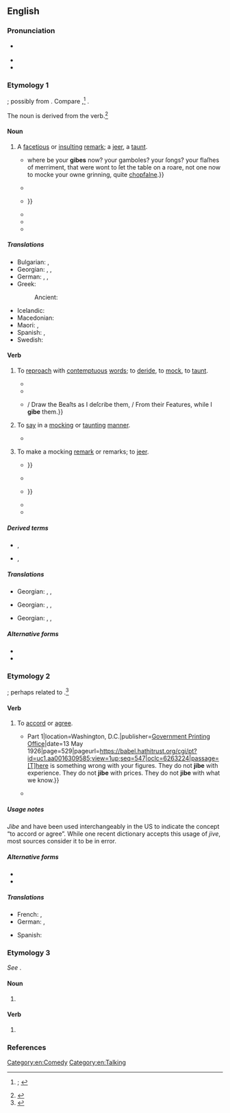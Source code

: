 ==English==
{{was wotd|2019|March|11}}

===Pronunciation===
* {{a|RP|GA}} {{IPA|en|/d͡ʒaɪb/}}
* {{audio|en|en-au-jibe.ogg|Audio (AU)}}
* {{rhymes|en|aɪb|s=1}}

===Etymology 1===
{{unknown|en|title=Origin uncertain}}; possibly from {{der|en|fro|giber||to engage in horseplay; to play roughly in sport}}. Compare {{cog|en|jib||usually of a horse: to stop and refuse to go forward}},<ref>{{R:OED Online|entry=gibe, jibe|part of speech=v|id=78140|date=1899|nodot=yes}}; {{R:Lexico|entry=jibe}}</ref> {{cog|non|geipa||to talk nonsense}}.

The noun is derived from the verb.<ref>{{R:OED Online|entry=gibe, jibe|part of speech=''n.{{sup|1}}''|noformat=yes|id=78138|date=1899}}</ref>

====Noun====
{{en-noun}}

# A [[facetious]] or [[insulting#Adjective|insulting]] [[remark#Noun|remark]]; a [[jeer#Noun|jeer]], a [[taunt#Noun|taunt]].
#: {{ux|en|He flung subtle '''jibes''' at her until she couldn’t bear to work with him any longer.}}
#* {{RQ:Shakespeare Hamlet Q1-2|version=Q2|act=V|scene=i|url=https://books.google.com/books?id=jtBcAAAAcAAJ&pg=PP92|passage=Alas poore ''Yoricke'', {{...}} where be your '''gibes''' now? your gamboles? your ſongs? your flaſhes of merriment, that were wont to ſet the table on a roare, not one now to mocke your owne grinning, quite [[chapfallen|chopfalne]].}}
#* {{quote-book|en|author=[Charles Macklin]|authorlink=Charles Macklin|title=King Henry the VII: Or the Popish Impostor. A Tragedy.{{nb...|As It is Acted by His Majesty’s Servants, at the Theatre Royal, in Drury-Lane.}}|location=London|publisher=Printed for R. Francklin,{{nb...|in Covent-Garden}}; [[w:Robert Dodsley|R[obert] Dodsley]],{{nb...|in Pall-Mall}}; and J. Brotherton,{{nb...|in Cornhill.}}|year=1746|section=Act II, scene i|page=24|pageurl=https://books.google.com/books?id=WIkrH_w7g9YC&pg=PA20|oclc=731531014|passage=Come, come, we / All are Friends, nor have we Time for '''Jibe''', / Or Anger now, but 'gainſt our common Foes, / The ''French'' and ''Scot''; there let your Pray'rs, and Jeſts, / And Blows, be levell’d.}}
#* {{RQ:Christina Rossetti Goblin Market|poem=Goblin Market|pages=24–25|pageref=25|passage=She ran and ran / As if she feared some goblin man / Dogged her with '''gibe''' or curse / Or something worse: {{...}}}}
#* {{RQ:Du Bois Souls of Black Folk|chapter=Of Alexander Crummell|page=226|passage=He bent to all the '''gibes''' and prejudices, to all hatred and discrimination, with that rare courtesy which is the armor of pure souls.}}
#* {{RQ:Fitzgerald This Side of Paradise|chapter=Amory, Son of Beatrice|page=26|passage=He had written two novels: one of them violently anti-Catholic, just before his conversion, and five years later another, in which he had attempted to turn all his clever '''jibes''' against Catholics into even cleverer innuendoes against Episcopalians.}}
#* {{quote-journal|en|author=Jeff Greenfield|authorlink=Jeff Greenfield|title=Ragged but Funny|journal=[[w:New York (magazine)|New York]]|location=New York, N.Y.|publisher=New York Magazine Company|date=27 October 1975|volume=8|issue=43|page=65|pageurl=https://books.google.com/books?id=ZugCAAAAMBAJ&pg=PA65|column=3|issn=0028-7369|oclc=1002002954|passage=[[w:George Carlin|[George] Carlin]]'s opening-night monologue included some blunt '''gibes''' at organized religion which would almost certainly have been cut out of any other network show.}}

=====Translations=====
{{trans-top|facetious or insulting remark}}
* Bulgarian: {{t+|bg|подигравка|f}}, {{t+|bg|насмешка|f}}
* Georgian: {{t|ka|დაცინვა}}, {{t|ka|გამასხარავება}}, {{t|ka|აბუჩად აგდება}}
* German: {{t+|de|Spöttelei|f}}, {{t|de|spöttische Bemerkung|f}}, {{t+|de|Stichelei|f}}
* Greek:
*: Ancient: {{t|grc|σκῶμμα|n}}
{{trans-mid}}
* Icelandic: {{t+|is|hnjóðsyrði|n}}
* Macedonian: {{t|mk|потсмев|m}}
* Maori: {{t|mi|tīkai}}, {{t|mi|takao}}
* Spanish: {{t+|es|cuchufleta}}, {{t+|es|puya}}
* Swedish: {{t+|sv|gliring|c}}
{{trans-bottom}}

====Verb====
{{en-verb}}

# {{lb|en|transitive}} To [[reproach#Verb|reproach]] with [[contemptuous]] [[word#Noun|words]]; to [[deride]], to [[mock#Verb|mock]], to [[taunt#Verb|taunt]].
#: {{synonyms|en|flout}}
#* {{RQ:Shakespeare Antony and Cleopatra|act=II|scene=ii|page=346|column=1|passage=[Y]ou / Did pocket vp my Letters: and with taunts / Did '''gibe''' my [[missive|Miſive]] out of audience.}}
#* {{quote-book|en|author=John Arbuthnot|authorlink=John Arbuthnot|title=A Farther Continuation of the History of the Crown-Inn: Part III. Containing the Present State of the Inn, and Other Particulars|url=https://quod.lib.umich.edu/e/ecco/004788043.0001.000/1:2?rgn=div1;view=fulltext|archiveurl=https://web.archive.org/web/20190310160052/https://quod.lib.umich.edu/e/ecco/004788043.0001.000/1:2?rgn=div1;view=fulltext|archivedate=10 March 2019|edition=2nd|location=London|publisher=Printed for J. Moor,{{nb...|and sold by the booksellers of London and Westminster}}|year=1714|page=15|pageurl=https://quod.lib.umich.edu/e/ecco/004788043.0001.000/14:2|oclc=1051632876|passage=We could hardly speak before for fear of our ''Taskmasters''; but we dare now Nose those Villains that used to '''gibe''' us.}}
#* {{quote-book|en|author=[Jonathan] Swift|authorlink=Jonathan Swift|chapter=A Character, Panegyrick, and Description of the Legion Club|title=Miscellanies|edition=5th|location=London|publisher=Printed for T. Woodward, C. Davis, C. Bathurst, and [[w:William Bowyer (printer)|W[illiam] Bowyer]]|year=a. 1746|year_published=1751|volume=X|pages=227–228|pageurl=https://archive.org/details/bub_gb_3AqNfLm-9sgC/page/n231/mode/1up|oclc=669329865|passage=How I want thee, hum'rous ''[[w:William Hogarth|Hogarth]]''! / Thou, I hear, a pleaſant Rogue art; / {{...}} / Draw the Beaſts as I deſcribe them, / From their Features, while I '''gibe''' them.}}
# {{lb|en|transitive}} To [[say#Verb|say]] in a [[mocking#Adjective|mocking]] or [[taunting#Adjective|taunting]] [[manner]].
#* {{RQ:Mitchell Gone with the Wind|chapter=VI|page=121|passage=Scarlett felt her heart begin its mad racing again and she clutched her hand against it unconsciously, as if she would squeeze it into submission. "Eavesdroppers often hear highly instructive things," '''jibed''' a memory.}}
# {{lb|en|intransitive}} To make a mocking [[remark#Noun|remark]] or remarks; to [[jeer#Verb|jeer]].
#* {{RQ:Shakespeare Love's Labour's Lost Q1|act=V|scene=ii|url=https://books.google.com/books?id=uyDPAAAAMAAJ&pg=PT85|passage=Why thats the way to choake a '''gibing''' ſpirrit, / Whoſe influence is begot of that looſe grace, / Which ſhallow laughing hearers giue to fooles, {{...}}}}
#* {{RQ:Defoe Moll Flanders|page=6|passage=This ſet the old Gentlewoman a Laughing at me, as you may be ſure it would: Well, Madam, Forſooth, ſays ſhe, '''''Gibing''' at me'', you would be a Gentlewoman, and how will you come to be a Gentlewoman? What will you do it by your Fingers Ends?}}
#* {{quote-book|en|author=Jonathan Swift|authorlink=Jonathan Swift|chapter=To Betty the Grizete|title=The Poetical Works of Jonathan Swift, D.D.{{nb...|[...] To which is Prefixed the Life of the Author.}}|location=Edinburgh|publisher=Printed by Mundell and Son,{{nb...|Royal Bank Close.}}|year=1730|year_published=1794|oclc=1017284191|newversion=republished in|editor2=[[w:Robert Anderson (editor and biographer)|Robert Anderson]]|title2=The Works of the British Poets.{{nb...|With Prefaces, Biographical and Critical}}|location2=London|publisher2=Printed for John & Arthur Arch; and for Bell & Bradfute, and J. Mundell & Co. Edinburgh|year2=1795|volume2=IX|page2=128|pageurl2=https://books.google.com/books?id=D-ESAAAAIAAJ&pg=PA128|column2=2|oclc2=221535929|passage=Thus with talents well endu'd / To be ſcurrilous and rude; / When you pertly raiſe your ſnout, / Fleer and '''gibe''', and laugh and flout; {{...}}}}
#* {{quote-book|en|author=Radclyffe Hall|authorlink=Radclyffe Hall|chapter=27|title={{w|The Well of Loneliness}}|location=London|publisher={{w|Jonathan Cape}}|year=1928|oclc=5359892|location2=Ware, Hertfordshire|publisher2={{w|Wordsworth Editions}}|year2=2005|section2=book 2, section I|page2=182|pageurl2=https://books.google.com/books?id=PK7CwJGk8eoC&pg=PA182|isbn2=978-1-84022-455-9|passage=But now her mother was speaking again: 'And this&nbsp;– read this and tell me if you wrote it, or if that man's lying.' And Stephen must read her own misery '''jibing''' at her from those pages in Ralph Crossby's stiff and clerical handwriting.}}
#* {{quote-book|en|author=James Hilton|authorlink=James Hilton|chapter=Paris III|title=Time and Time Again|series=[[w:Grove Atlantic|An Atlantic Monthly Press Book]]|location=Boston, Mass.|publisher={{w|Little, Brown and Company}}|year=1953|page=216|pageurl=https://archive.org/details/timetimeagain00hilt/page/216/mode/1up|oclc=365031|passage="What's the matter with you?" the woman '''jibed'''. She called after him as he walked away: "Nuts, that's what you are!"}}

=====Derived terms=====
* {{l|en|jiber}}, {{l|en|giber}}
* {{l|en|jibingly}}, {{l|en|gibingly}}

=====Translations=====
{{trans-top|to reproach with contemptuous words}}
{{trans-mid}}
* Georgian: {{t|ka|დაცინვა}}, {{t|ka|გამასხარავება}}, {{t|ka|აბუჩად აგდება}}
{{trans-bottom}}

{{trans-top|to say in a mocking or taunting manner}}
{{trans-mid}}
* Georgian: {{t|ka|დაცინვა}}, {{t|ka|გამასხარავება}}, {{t|ka|აბუჩად აგდება}}
{{trans-bottom}}

{{trans-top|to make a mocking remark or remarks}}
{{trans-mid}}
* Georgian: {{t|ka|დაცინვა}}, {{t|ka|გამასხარავება}}, {{t|ka|აბუჩად აგდება}}
{{trans-bottom}}

=====Alternative forms=====
* {{l|en|gibe}}
* {{l|en|gybe}}

===Etymology 2===
{{unknown|en|title=Origin unknown}}; perhaps related to {{m|en|chime||to cause to sound in harmony}}.<ref>{{R:OED Online|part of speech=v|id=101266|date=1901}}</ref>

====Verb====
{{en-verb}}

# {{lb|en|intransitive|Canada|US|informal}} To [[accord#Verb|accord]] or [[agree]].
#: {{ux|en|That explanation doesn’t '''jibe''' with the facts.}}
#* {{quote-book|en|author=Henry H. Glassie, witness|chapter=Statement of Henry H. Glassie, Member of United States Tariff Commission|title=Investigation of the [[w:United States International Trade Commission|Tariff Commission]]: Hearings before the Select Committee on Investigation of the Tariff Commission, {{w|United States Senate}}, Sixty-ninth [[w:United States Congress|Congress]], First Session {{...|Pursuant to S. Res. 162 Authorizing and Directing an Investigation of the Manner in which the Flexible Provisions of the Tariff Act of 1922 has been or is being Administered}} Part 1{{nb...|March 23 and 24, 1926: Printed for the Use of the Select Committee on Investigation of the Tariff Commission}}|location=Washington, D.C.|publisher=[[w:United States Government Publishing Office|Government Printing Office]]|date=13 May 1926|page=529|pageurl=https://babel.hathitrust.org/cgi/pt?id=uc1.aa0016309585;view=1up;seq=547|oclc=6263224|passage=[T]here is something wrong with your figures. They do not '''jibe''' with experience. They do not '''jibe''' with prices. They do not '''jibe''' with what we know.}}
#* {{quote-book|en|title={{w|Metaphors We Live By}}|author={{w|George Lakoff}}|author2={{w|Mark Johnson (philosopher)|Mark Johnson}}|year=1980|chapter=27|passage=This did not '''jibe''' with the objectivist view that metaphor is of only peripheral interest in an account of meaning and truth and that it plays at best a marginal role in understanding.}}

=====Usage notes=====
''Jibe'' and {{m|en|jive}} have been used interchangeably in the US to indicate the concept “to accord or agree”. While one recent dictionary accepts this usage of ''jive'', most sources consider it to be in error.

=====Alternative forms=====
* {{l|en|gibe}}
* {{l|en|gybe}}

=====Translations=====
{{trans-top|to accord or agree}}
* French: {{t+|fr|s'accorder}}, {{t+|fr|se mettre d'accord}}
* German: {{t+|de|übereinstimmen}}, {{t+|de|zusammenpassen}}
{{trans-mid}}
* Spanish: {{t+|es|concordar}}
{{trans-bottom}}

===Etymology 3===
''See'' {{m|en|gybe}}.

====Noun====
{{en-noun}}

# {{lb|en|nautical|now|chiefly|US}} {{alternative spelling of|en|gybe}}

====Verb====
{{en-verb}}

# {{lb|en|nautical|now|chiefly|US}} {{alternative spelling of|en|gybe}}

===References===
<references />

[[Category:en:Comedy]]
[[Category:en:Talking]]